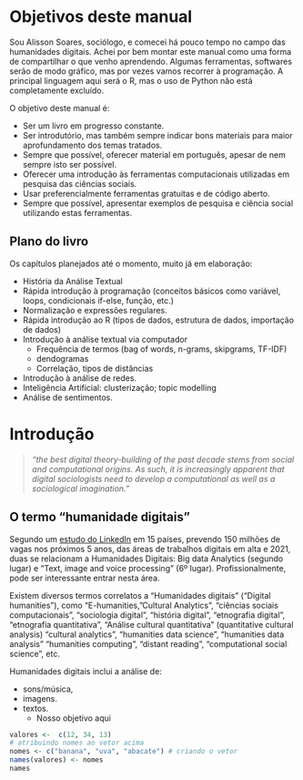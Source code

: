 
# Objetivos deste manual {-}
Sou Alisson Soares, sociólogo, e comecei há pouco tempo no campo das humanidades digitais. Achei por bem montar este manual como uma forma de compartilhar o que venho aprendendo. Algumas ferramentas, softwares serão de modo gráfico, mas por vezes vamos recorrer à programação. A principal linguagem aqui será o R, mas o uso de Python não está completamente excluído.

O objetivo deste manual é:

- Ser um livro em progresso constante.
- Ser introdutório, mas também sempre indicar bons materiais para maior aprofundamento dos temas tratados.
- Sempre que possível, oferecer material em português, apesar de nem sempre isto ser possível.
- Oferecer uma introdução às ferramentas computacionais utilizadas em pesquisa das ciências sociais.
- Usar preferencialmente ferramentas gratuitas e de código aberto.
<!-- - Oferecer exemplos em mais de uma linguagem de programação -->
- Sempre que possível, apresentar exemplos de pesquisa e ciência social utilizando estas ferramentas.


## Plano do livro {-}
Os capítulos planejados até o momento, muito já em elaboração:

- História da Análise Textual
- Rápida introdução à programação (conceitos básicos como variável, loops, condicionais if-else, função, etc.)
- Normalização e expressões regulares.
- Rápida introdução ao R (tipos de dados, estrutura de dados, importação de dados)
- Introdução à análise textual via computador
  - Frequência de termos (bag of words, n-grams, skipgrams, TF-IDF)
  - dendogramas
  - Correlação, tipos de distâncias
- Introdução à análise de redes.
- Inteligência Artificial: clusterização; topic modelling
- Análise de sentimentos.


# Introdução {#intro}
<!-- You can label chapter and section titles using `{#label}` after them, e.g., we can reference Chapter \@ref(intro). If you do not manually label them, there will be automatic labels anyway, e.g., Chapter \@ref(methods). -->


> _"the best digital theory-building of the past decade stems from social and computational origins. As such, it is increasingly apparent that digital sociologists need to develop a computational as well as a sociological imagination."_


## O termo "humanidade digitais"
Segundo um [estudo do LinkedIn](https://www.weforum.org/agenda/2021/02/digital-ecommerce-jobs-linkedin-report) em 15 países, prevendo 150 milhões de vagas nos próximos 5 anos, das áreas de trabalhos digitais em alta e 2021, duas se relacionam a Humanidades Digitais: Big data Analytics (segundo lugar) e "Text, image and voice processing" (6º lugar). Profissionalmente, pode ser interessante entrar nesta área.

Existem diversos termos correlatos a 
"Humanidades digitais" (“Digital humanities”), como
“E-humanities, 
"Cultural Analytics",
 "ciências sociais computacionais", "sociologia digital", "história digital",
"etnografia digital", "etnografia quantitativa",
"Análise cultural quantitativa" (quantitative cultural analysis)
"cultural analytics",
"humanities data science", "humanities data analysis"
<!-- computational ___ studies -->
"humanities computing",
"distant reading",
"computational social science",
etc.

Humanidades digitais inclui a análise de:

- sons/música, 
- imagens. 
<!-- - dados geográficos/geo-localizados. -->
- textos.
	- Nosso objetivo aqui


```r
valores <-  c(12, 34, 13)
# atribuindo nomes ao vetor acima
nomes <- c("banana", "uva", "abacate") # criando o vetor
names(valores) <- nomes
names
```

